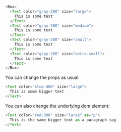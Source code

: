 ```typescript jsx
<Box>
  <Text color="gray-200" size="large">
    This is some text
  </Text>
  <Text color="gray-200" size="medium">
    This is some text
  </Text>
  <Text color="gray-200" size="small">
    This is some text
  </Text>
  <Text color="gray-200" size="extra-small">
    This is some text
  </Text>
</Box>
```

You can change the props as usual:

```typescript jsx
<Text color="blue-400" size="large">
  This is some bigger text
</Text>
```

You can also change the underlying dom element:

```typescript jsx
<Text color="red-300" size="large" as="p">
  This is the same bigger text as a paragraph tag
</Text>
```
